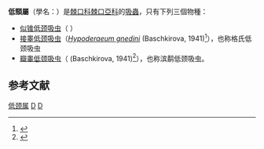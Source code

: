 {{Automatic taxobox 
| taxon = Hypoderaeum
| authority = Dietz, 1909{{r|Dietz 1909}}
}}

'''低頸屬'''（學名：{{lang|la|''Hypoderaeum''}}）是[[棘口科|棘口科]][[棘口亞科|棘口亞科]]的[[吸蟲綱|吸蟲]]，只有下列三個物種{{r|WoRMS 108485|Baschkirova 1947|page1=322}}：
* [[似锥低颈吸虫|似锥低颈吸虫]]（{{lang|la|''Hypoderaeum conoideum''}} {{small|(Bloch, 1782)<ref name='id10095'>{{cite web| url =http://www.bioinfo.cn/db05/BjdwSpecies.php?action=view&id=10095| title =似锥低颈吸虫| work =《中国动物物种编目数据库》| publisher =中国科学院微生物研究所| author =中国科学院动物研究所| access-date =2009-04-16| deadurl =yes| archiveurl =https://web.archive.org/web/20160305035132/http://www.bioinfo.cn/db05/BjdwSpecies.php?action=view&id=10095| archivedate =2016-03-05}}</ref> Dietz, 1909{{r|Dietz 1909}}}}）
* [[接睾低颈吸虫|接睾低颈吸虫]]（''[[Hypoderaeum_gnedini|Hypoderaeum gnedini]]'' (Baschkirova, 1941)<ref name='id10096'>{{cite web| url =http://www.bioinfo.cn/db05/BjdwSpecies.php?action=view&id=10096| title =接睾低颈吸虫| work =《中国动物物种编目数据库》| publisher =中国科学院微生物研究所| author =中国科学院动物研究所| accessdate =2009-04-16| deadurl =yes| archiveurl =https://web.archive.org/web/20160305103436/http://www.bioinfo.cn/db05/BjdwSpecies.php?action=view&id=10096| archivedate =2016-03-05}}</ref>{{r|Baschkirova 1947|page1=322|Skrjabin et al 1947|page2=442}}），也称格氏低颈吸虫
* [[瓣睾低颈吸虫|瓣睾低颈吸虫]]（{{lang|la|''Hypoderaeum vigi''}} (Baschkirova, 1941)<ref name='id10097'>{{cite web| url =http://www.bioinfo.cn/db05/BjdwSpecies.php?action=view&id=10097| title =瓣睾低颈吸虫| work =《中国动物物种编目数据库》| publisher =中国科学院微生物研究所| author =中国科学院动物研究所| accessdate =2009-04-16| deadurl =yes| archiveurl =https://web.archive.org/web/20160305005912/http://www.bioinfo.cn/db05/BjdwSpecies.php?action=view&id=10097| archivedate =2016-03-05}}</ref>{{r|Baschkirova 1947|page1=322|Skrjabin et al 1947|page2=442}}），也称滨鹬低颈吸虫。

==参考文献==
{{reflist |refs=
<ref name="Baschkirova 1947">{{cite journal
 |last=Baschkirova |first=E. J. |year=1947
 |title=Family Echinostomatidae Dietz, 1909
 |journal=''[[Osnovy_Trematodologii|Osnovy Trematodologii]]''
 |volume=1 |pages=310–391 |language=ru }}</ref>
<ref name="Dietz 1909">{{cite journal
 |last=Dietz |first=E. |year=1909
 |title=Die Echinostomiden der Vögel
 |journal=''[[Zoologische_Jahrbücker|Zoologische Jahrbücker]]''
 |volume=12 |pages=265–512 |language=de }}</ref>
<ref name="Skrjabin et al 1947">{{cite journal
 |last1=Skrjabin |first1=K. I.
 |last2=Petrov   |first2=A. M.
 |last3=Baschkirova|first3=E. Y. |year=1947
 |title=Echinostomatids of domestic, hunting and fishing birds of the USSR
 |journal=''[[Osnovy_Trematodologii|Osnovy Trematodologii]]''
 |volume=1 |pages=392–490 |language=ru,en }}</ref>
<ref name="WoRMS 108485">{{WoRMS |id=108485
 |title=''Hypoderaeum'' Dietz, 1909
 |last1=Bray |first1=Rod
 |last2=Gibson|first2=David
 |last3=Martinez|first3=Olga
 |date=2020-08-17 |access-date=2020-09-13 }}</ref>
}}

{{commonscat|Hypoderaeum}}
{{Taxonbar}}

[[Category:低颈属|]]
[[Category:棘口科|D]]
[[Category:1909年描述的分类群|D]]